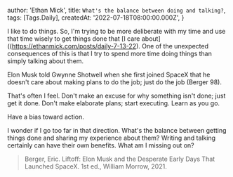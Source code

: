 
  author: 'Ethan Mick',
  title: `What's the balance between doing and talking?`,
  tags: [Tags.Daily],
  createdAt: '2022-07-18T08:00:00.000Z',
}


I like to do things. So, I'm trying to be more deliberate with my time and use
that time wisely to get things done that [I care
about]((https://ethanmick.com/posts/daily-7-13-22). One of the unexpected
consequences of this is that I try to spend more time doing things than simply
talking about them.

Elon Musk told Gwynne Shotwell when she first joined SpaceX that he doesn't care
about making plans to do the job; just do the job (Berger 98).

That's often I feel. Don't make an excuse for why something isn't done; just get
it done. Don't make elaborate plans; start executing. Learn as you go.

Have a bias toward action.

I wonder if I go too far in that direction. What's the balance between getting
things done and sharing my experience about them? Writing and talking certainly
can have their own benefits. What am I missing out on?

> Berger, Eric. Liftoff: Elon Musk and the Desperate Early Days That Launched SpaceX. 1st ed., William Morrow, 2021.
